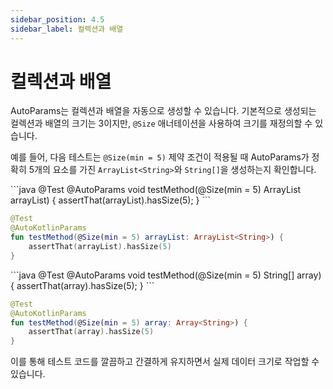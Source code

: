 ```yaml
---
sidebar_position: 4.5
sidebar_label: 컬렉션과 배열
---
```



# 컬렉션과 배열

AutoParams는 컬렉션과 배열을 자동으로 생성할 수 있습니다. 기본적으로 생성되는 컬렉션과 배열의 크기는 3이지만, `@Size` 애너테이션을 사용하여 크기를 재정의할 수 있습니다.

예를 들어, 다음 테스트는 `@Size(min = 5)` 제약 조건이 적용될 때 AutoParams가 정확히 5개의 요소를 가진 `ArrayList<String>`와 `String[]`을 생성하는지 확인합니다.

<JavaKotlinCodeBlock>
```java
@Test
@AutoParams
void testMethod(@Size(min = 5) ArrayList<String> arrayList) {
    assertThat(arrayList).hasSize(5);
}
```

```kotlin
@Test
@AutoKotlinParams
fun testMethod(@Size(min = 5) arrayList: ArrayList<String>) {
    assertThat(arrayList).hasSize(5)
}
```
</JavaKotlinCodeBlock>

<JavaKotlinCodeBlock>
```java
@Test
@AutoParams
void testMethod(@Size(min = 5) String[] array) {
    assertThat(array).hasSize(5);
}
```

```kotlin
@Test
@AutoKotlinParams
fun testMethod(@Size(min = 5) array: Array<String>) {
    assertThat(array).hasSize(5)
}
```
</JavaKotlinCodeBlock>

이를 통해 테스트 코드를 깔끔하고 간결하게 유지하면서 실제 데이터 크기로 작업할 수 있습니다.
